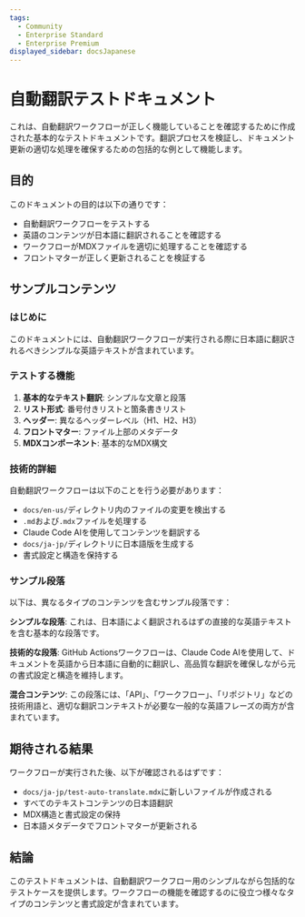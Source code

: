 ```yaml
---
tags:
  - Community
  - Enterprise Standard
  - Enterprise Premium
displayed_sidebar: docsJapanese
---
```


# 自動翻訳テストドキュメント


<TranslationBanner />

これは、自動翻訳ワークフローが正しく機能していることを確認するために作成された基本的なテストドキュメントです。翻訳プロセスを検証し、ドキュメント更新の適切な処理を確保するための包括的な例として機能します。

## 目的

このドキュメントの目的は以下の通りです：

- 自動翻訳ワークフローをテストする
- 英語のコンテンツが日本語に翻訳されることを確認する
- ワークフローがMDXファイルを適切に処理することを確認する
- フロントマターが正しく更新されることを検証する

## サンプルコンテンツ

### はじめに

このドキュメントには、自動翻訳ワークフローが実行される際に日本語に翻訳されるべきシンプルな英語テキストが含まれています。

### テストする機能

1. **基本的なテキスト翻訳**: シンプルな文章と段落
2. **リスト形式**: 番号付きリストと箇条書きリスト
3. **ヘッダー**: 異なるヘッダーレベル（H1、H2、H3）
4. **フロントマター**: ファイル上部のメタデータ
5. **MDXコンポーネント**: 基本的なMDX構文

### 技術的詳細

自動翻訳ワークフローは以下のことを行う必要があります：

- `docs/en-us/`ディレクトリ内のファイルの変更を検出する
- `.md`および`.mdx`ファイルを処理する
- Claude Code AIを使用してコンテンツを翻訳する
- `docs/ja-jp/`ディレクトリに日本語版を生成する
- 書式設定と構造を保持する

### サンプル段落

以下は、異なるタイプのコンテンツを含むサンプル段落です：

**シンプルな段落**: これは、日本語によく翻訳されるはずの直接的な英語テキストを含む基本的な段落です。

**技術的な段落**: GitHub Actionsワークフローは、Claude Code AIを使用して、ドキュメントを英語から日本語に自動的に翻訳し、高品質な翻訳を確保しながら元の書式設定と構造を維持します。

**混合コンテンツ**: この段落には、「API」、「ワークフロー」、「リポジトリ」などの技術用語と、適切な翻訳コンテキストが必要な一般的な英語フレーズの両方が含まれています。

## 期待される結果

ワークフローが実行された後、以下が確認されるはずです：

- `docs/ja-jp/test-auto-translate.mdx`に新しいファイルが作成される
- すべてのテキストコンテンツの日本語翻訳
- MDX構造と書式設定の保持
- 日本語メタデータでフロントマターが更新される

## 結論

このテストドキュメントは、自動翻訳ワークフロー用のシンプルながら包括的なテストケースを提供します。ワークフローの機能を確認するのに役立つ様々なタイプのコンテンツと書式設定が含まれています。